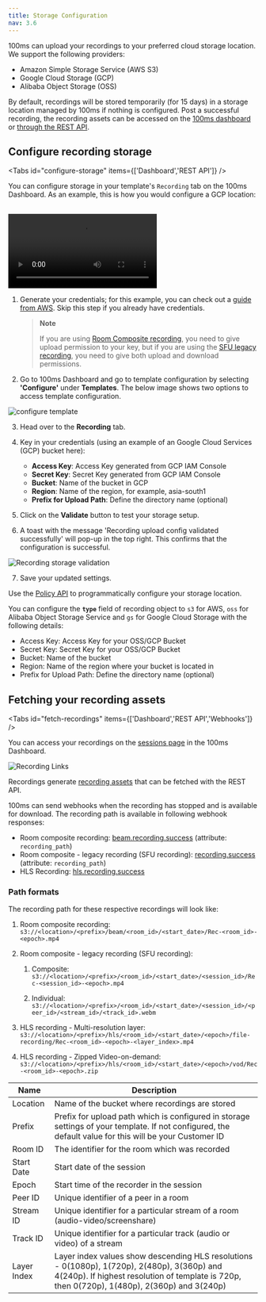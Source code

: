 ```yaml
---
title: Storage Configuration
nav: 3.6
---
```


100ms can upload your recordings to your preferred cloud storage location. We support the following providers:

- Amazon Simple Storage Service (AWS S3)
- Google Cloud Storage (GCP)
- Alibaba Object Storage (OSS)

By default, recordings will be stored temporarily (for 15 days) in a storage location managed by 100ms if nothing is configured. Post a successful recording, the recording assets can be accessed on the [100ms dashboard](https://dashboard.100ms.live/sessions) or [through the REST API](/server-side/v2/api-reference/recording-assets/get-asset).

## Configure recording storage

<Tabs id="configure-storage" items={['Dashboard','REST API']} />

<Tab id='configure-storage-0'>

You can configure storage in your template's `Recording` tab on the 100ms Dashboard. As an example, this is how you would configure a GCP location:

<br/>
<video loop="true" controls="controls" id="vid">
    <source src="https://storage.googleapis.com/100ms-cms-prod/cms/Storage_Configuration_0f8798fee3/Storage_Configuration_0f8798fee3.mp4?updated_at=2023-09-26T15:27:18.214Z" type="video/mp4" />
</video>
<br/>

1. Generate your credentials; for this example, you can check out a [guide from AWS](https://docs.aws.amazon.com/IAM/latest/UserGuide/id_credentials_access-keys.html). Skip this step if you already have credentials. 
    
    > **Note**
    > 
    > If you are using [Room Composite recording](/get-started/v2/get-started/features/recordings/overview#composite-recordings), you need to give upload permission to your key, but if you are using the [SFU legacy recording](/get-started/v2/get-started/features/recordings/overview#legacy-composite-through-sfu-recording), you need to give both upload and download permissions.

2. Go to 100ms Dashboard and go to template configuration by selecting **'Configure'** under **Templates**. The below image shows two options to access template configuration.

![configure template](/docs/v2/configure-template.png)

3. Head over to the **Recording** tab.

4. Key in your credentials (using an example of an Google Cloud Services (GCP) bucket here):

    - **Access Key**: Access Key generated from GCP IAM Console
    - **Secret Key**: Secret Key generated from GCP IAM Console
    - **Bucket**: Name of the bucket in GCP
    - **Region**: Name of the region, for example, asia-south1
    - **Prefix for Upload Path**: Define the directory name (optional)

5. Click on the **Validate** button to test your storage setup.

6. A toast with the message 'Recording upload config validated successfully' will pop-up in the top right. This confirms that the configuration is successful.

![Recording storage validation](/docs/v2/storage-validation.png)

7. Save your updated settings.

</Tab>

<Tab id='configure-storage-1'>

Use the [Policy API](https://www.100ms.live/docs/server-side/v2/api-reference/policy/create-template-via-api) to programmatically configure your storage location.

You can configure the **`type`** field of recording object to `s3` for AWS, `oss` for Alibaba Object Storage Service and `gs` for Google Cloud Storage with the following details:

- Access Key: Access Key for your OSS/GCP Bucket
- Secret Key: Secret Key for your OSS/GCP Bucket
- Bucket: Name of the bucket
- Region: Name of the region where your bucket is located in
- Prefix for Upload Path: Define the directory name (optional)

</Tab>

## Fetching your recording assets

<Tabs id="fetch-recordings" items={['Dashboard','REST API','Webhooks']} />

<Tab id='fetch-recordings-0'>

You can access your recordings on the [sessions page](https://dashboard.100ms.live/sessions) in the 100ms Dashboard.

![Recording Links](/docs/v2/recording-links-session.png)

</Tab>

<Tab id='fetch-recordings-1'>

Recordings generate [recording assets](/server-side/v2/api-reference/recording-assets/overview) that can be fetched with the REST API.

</Tab>

<Tab id='fetch-recordings-2'>

100ms can send webhooks when the recording has stopped and is available for download. The recording path is available in following webhook responses:

- Room composite recording: [beam.recording.success](/server-side/v2/introduction/webhook#beamrecordingsuccess) (attribute: `recording_path`)
- Room composite - legacy recording (SFU recording): [recording.success](/server-side/v2/introduction/webhook#sfu-recording-events) (attribute: `recording_path`)
- HLS Recording: [hls.recording.success](/server-side/v2/introduction/webhook#hlsrecordingsuccess)

</Tab>

### Path formats

The recording path for these respective recordings will look like:

1. Room composite recording: `s3://<location>/<prefix>/beam/<room_id>/<start_date>/Rec-<room_id>-<epoch>.mp4`

2. Room composite - legacy recording (SFU recording):

    1. Composite: `s3://<location>/<prefix>/<room_id>/<start_date>/<session_id>/Rec-<session_id>-<epoch>.mp4`

    2. Individual: `s3://<location>/<prefix>/<room_id>/<start_date>/<session_id>/<peer_id>/<stream_id>/<track_id>.webm`

3. HLS recording - Multi-resolution layer: `s3://<location>/<prefix>/hls/<room_id>/<start_date>/<epoch>/file-recording/Rec-<room_id>-<epoch>-<layer_index>.mp4`

4. HLS recording - Zipped Video-on-demand: `s3://<location>/<prefix>/hls/<room_id>/<start_date>/<epoch>/vod/Rec-<room_id>-<epoch>.zip`

| Name        | Description                                                                                                                                                                                 |
|-------------|---------------------------------------------------------------------------------------------------------------------------------------------------------------------------------------------|
| Location    | Name of the bucket where recordings are stored                                                                                                                                              |
| Prefix      | Prefix for upload path which is configured in storage settings of your template. If not configured, the default value for this will be your Customer ID                                     |
| Room ID     | The identifier for the room which was recorded                                                                                                                                              |
| Start Date  | Start date of the session                                                                                                                                                                   |
| Epoch       | Start time of the recorder in the session                                                                                                                                                   |
| Peer ID     | Unique identifier of a peer in a room                                                                                                                                                       |
| Stream ID   | Unique identifier for a particular stream of a room (audio-video/screenshare)                                                                                                               |
| Track ID    | Unique identifier for a particular track (audio or video) of a stream                                                                                                                       |
| Layer Index | Layer index values show descending HLS resolutions - 0(1080p), 1(720p), 2(480p), 3(360p) and 4(240p). If highest resolution of template is 720p, then 0(720p), 1(480p), 2(360p) and 3(240p) |
